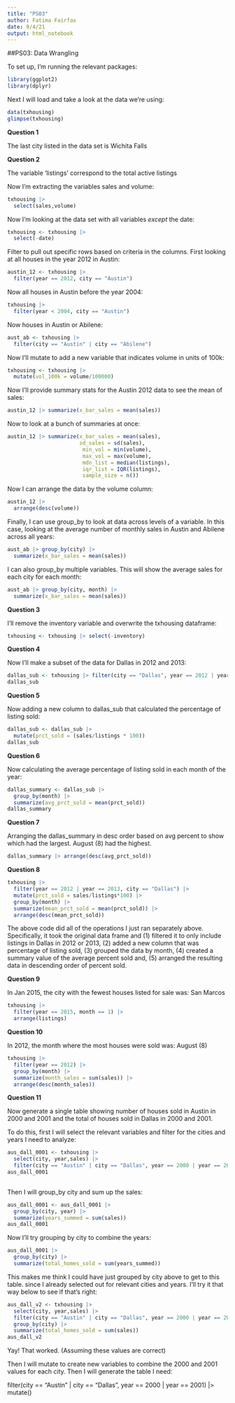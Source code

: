 ```yaml
---
title: "PS03"
author: Fatima Fairfax
date: 9/4/21
output: html_notebook
---
```


##PS03: Data Wrangling

To set up, I'm running the relevant packages:
```r
library(ggplot2)
library(dplyr)
```

Next I will load and take a look at the data we're using:
```r
data(txhousing)
glimpse(txhousing)
```


**Question 1**

The last city listed in the data set is Wichita Falls


**Question 2**

The variable 'listings' correspond to the total active listings


Now I'm extracting the variables sales and volume:
```r
txhousing |> 
  select(sales,volume)
```

Now I'm looking at the data set with all variables *except* the date:
```r
txhousing <- txhousing |> 
  select(-date)
```

Filter to pull out specific rows based on criteria in the columns. First looking at all houses in the year 2012 in Austin:
```r
austin_12 <- txhousing |> 
  filter(year == 2012, city == "Austin")
```


Now all houses in Austin before the year 2004:
```r
txhousing |> 
  filter(year < 2004, city == "Austin")
```

Now houses in Austin or Abilene:
```r
aust_ab <- txhousing |> 
  filter(city == "Austin" | city == "Abilene")
```


Now I'll mutate to add a new variable that indicates volume in units of 100k:
```r
txhousing <- txhousing |> 
  mutate(vol_100k = volume/100000)
```

Now I'll provide summary stats for the Austin 2012 data to see the mean of sales:
```r
austin_12 |> summarize(x_bar_sales = mean(sales))
```

Now to look at a bunch of summaries at once:
```r
austin_12 |> summarize(x_bar_sales = mean(sales),
                       sd_sales = sd(sales), 
                        min_vol = min(volume), 
                        max_vol = max(volume), 
                        mdn_list = median(listings), 
                        iqr_list = IQR(listings),
                        sample_size = n())
```

Now I can arrange the data by the volume column:
```r
austin_12 |> 
  arrange(desc(volume))
```

Finally, I can use group_by to look at data across levels of a variable. In this case, looking at the average number of monthly sales in Austin and Abilene across all years:
```r
aust_ab |> group_by(city) |> 
  summarize(x_bar_sales = mean(sales))
```

I can also group_by multiple variables. This will show the average sales for each city for each month:
```r
aust_ab |> group_by(city, month) |> 
  summarize(x_bar_sales = mean(sales))
```


**Question 3**

I'll remove the inventory variable and overwrite the txhousing dataframe:
```r
txhousing <- txhousing |> select(-inventory)
```


**Question 4**

Now I'll make a subset of the data for Dallas in 2012 and 2013:
```r
dallas_sub <- txhousing |> filter(city == "Dallas", year == 2012 | year == 2013)
dallas_sub
```


**Question 5**

Now adding a new column to dallas_sub that calculated the percentage of listing sold:
```r
dallas_sub <- dallas_sub |>
  mutate(prct_sold = (sales/listings * 100))
dallas_sub
```

**Question 6**

Now calculating the average percentage of listing sold in each month of the year:
```r
dallas_summary <- dallas_sub |>
  group_by(month) |> 
  summarize(avg_prct_sold = mean(prct_sold))
dallas_summary
```


**Question 7**

Arranging the dallas_summary in desc order based on avg percent to show which had the largest. August (8) had the highest.
```r
dallas_summary |> arrange(desc(avg_prct_sold))
```

**Question 8**

```r
txhousing |>
  filter(year == 2012 | year == 2013, city == "Dallas") |> 
  mutate(prct_sold = sales/listings*100) |> 
  group_by(month) |> 
  summarize(mean_prct_sold = mean(prct_sold)) |> 
  arrange(desc(mean_prct_sold))
```

The above code did all of the operations I just ran separately above. Specifically, it took the original data frame and (1) filtered it to only include listings in Dallas in 2012 or 2013, (2) added a new column that was percentage of listing sold, (3) grouped the data by month, (4) created a summary value of the average percent sold and, (5) arranged the resulting data in descending order of percent sold.


**Question 9**

In Jan 2015, the city with the fewest houses listed for sale was: San Marcos
```r
txhousing |>
  filter(year == 2015, month == 1) |>
  arrange(listings)
```

**Question 10**

In 2012, the month where the most houses were sold was: August (8)
```r
txhousing |>
  filter(year == 2012) |> 
  group_by(month) |> 
  summarize(month_sales = sum(sales)) |> 
  arrange(desc(month_sales))
```

**Question 11**

Now generate a single table showing number of houses sold in Austin in 2000 and 2001 and the total of houses sold in Dallas in 2000 and 2001.

To do this, first I will select the relevant variables and filter for the cities and years I need to analyze: 
```r
aus_dall_0001 <- txhousing |>
  select(city, year,sales) |> 
  filter(city == "Austin" | city == "Dallas", year == 2000 | year == 2001)
aus_dall_0001
  
```

Then I will group_by city and sum up the sales:
```r
aus_dall_0001 <- aus_dall_0001 |> 
  group_by(city, year) |> 
  summarize(years_summed = sum(sales))
aus_dall_0001
```

Now I'll try grouping by city to combine the years:
```r
aus_dall_0001 |> 
  group_by(city) |> 
  summarize(total_homes_sold = sum(years_summed))
```

This makes me think I could have just grouped by city above to get to this table. since I already selected out for relevant cities and years. I'll try it that way below to see if that's right:

```r
aus_dall_v2 <- txhousing |>
  select(city, year,sales) |> 
  filter(city == "Austin" | city == "Dallas", year == 2000 | year == 2001) |> 
  group_by(city) |> 
  summarize(total_homes_sold = sum(sales))
aus_dall_v2
```

Yay! That worked. (Assuming these values are correct)



Then I will mutate to create new variables to combine the 2000 and 2001 values for each city. Then I will generate the table I need:

filter(city == "Austin" | city == "Dallas", year == 2000 | year == 2001) |>
  mutate()



